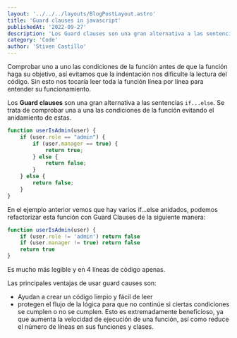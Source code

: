 ```yaml
---
layout: '../../../layouts/BlogPostLayout.astro'
title: 'Guard clauses in javascript'
publishedAt: '2022-09-27'
description: 'Los Guard clauses son una gran alternativa a las sentencias `if...else`.'
category: 'Code'
author: 'Stiven Castillo'
---
```


Comprobar uno a uno las condiciones de la función antes de que la función haga su objetivo, así evitamos que la indentación nos dificulte la lectura del código. Sin esto nos tocaría leer toda la función línea por línea para entender su funcionamiento.

Los **Guard clauses** son una gran alternativa a las sentencias `if...else`.
Se trata de comprobar una a una las condiciones de la función evitando el anidamiento de estas.

```javascript
function userIsAdmin(user) {
	if (user.role == "admin") {
		if (user.manager == true) {
			return true;
		} else {
			return false;
		}
	} else {
		return false;
	}
}
```

En el ejemplo anterior vemos que hay varios if...else anidados, podemos refactorizar esta función con Guard Clauses de la siguiente manera:

```javascript
function userIsAdmin(user) {
	if (user.role != 'admin') return false
	if (user.manager != true) return false
	return true
}
```

Es mucho más legible y en 4 líneas de código apenas.

Las principales ventajas de usar guard causes son:
- Ayudan a crear un código limpio y fácil de leer
- protegen el flujo de la lógica para que no continúe si ciertas condiciones se cumplen o no se cumplen. Esto es extremadamente beneficioso, ya que aumenta la velocidad de ejecución de una función, así como reduce el número de líneas en sus funciones y clases.

